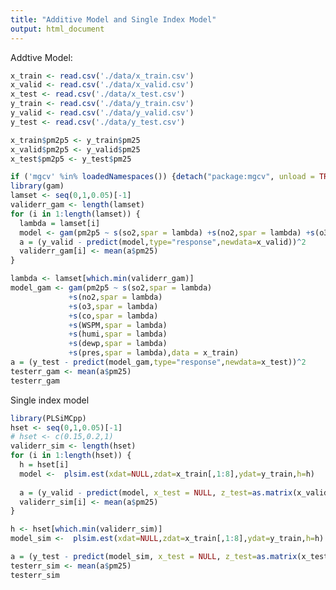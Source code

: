 ```yaml
---
title: "Additive Model and Single Index Model"
output: html_document
---
```


Addtive Model: 
```r
x_train <- read.csv('./data/x_train.csv')
x_valid <- read.csv('./data/x_valid.csv')
x_test <- read.csv('./data/x_test.csv')
y_train <- read.csv('./data/y_train.csv')
y_valid <- read.csv('./data/y_valid.csv')
y_test <- read.csv('./data/y_test.csv')
```

```r
x_train$pm2p5 <- y_train$pm25
x_valid$pm2p5 <- y_valid$pm25
x_test$pm2p5 <- y_test$pm25
```

```r
if ('mgcv' %in% loadedNamespaces()) {detach("package:mgcv", unload = TRUE)} 
library(gam)
lamset <- seq(0,1,0.05)[-1]
validerr_gam <- length(lamset)
for (i in 1:length(lamset)) {
  lambda = lamset[i]
  model <- gam(pm2p5 ~ s(so2,spar = lambda) +s(no2,spar = lambda) +s(o3,spar = lambda)+s(co,spar = lambda)+s(WSPM,spar = lambda)+s(humi,spar = lambda)+s(dewp,spar = lambda)+s(pres,spar = lambda),data = x_train)
  a = (y_valid - predict(model,type="response",newdata=x_valid))^2
  validerr_gam[i] <- mean(a$pm25)
}

lambda <- lamset[which.min(validerr_gam)]
model_gam <- gam(pm2p5 ~ s(so2,spar = lambda)
             +s(no2,spar = lambda)
             +s(o3,spar = lambda)
             +s(co,spar = lambda)
             +s(WSPM,spar = lambda)
             +s(humi,spar = lambda)
             +s(dewp,spar = lambda)
             +s(pres,spar = lambda),data = x_train)
a = (y_test - predict(model_gam,type="response",newdata=x_test))^2
testerr_gam <- mean(a$pm25)
testerr_gam
```



Single index model
```r
library(PLSiMCpp)
hset <- seq(0,1,0.05)[-1]
# hset <- c(0.15,0.2,1)
validerr_sim <- length(hset)
for (i in 1:length(hset)) {
  h = hset[i]
  model <-  plsim.est(xdat=NULL,zdat=x_train[,1:8],ydat=y_train,h=h)
  
  a = (y_valid - predict(model, x_test = NULL, z_test=as.matrix(x_valid[,1:8])))^2
  validerr_sim[i] <- mean(a$pm25)
}

h <- hset[which.min(validerr_sim)]
model_sim <-  plsim.est(xdat=NULL,zdat=x_train[,1:8],ydat=y_train,h=h)

a = (y_test - predict(model_sim, x_test = NULL, z_test=as.matrix(x_test[,1:8])))^2
testerr_sim <- mean(a$pm25)
testerr_sim

```




